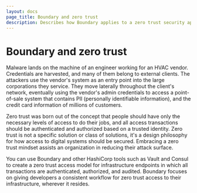 ```yaml
---
layout: docs
page_title: Boundary and zero trust
description: Describes how Boundary applies to a zero trust security approach
---
```


# Boundary and zero trust

Malware lands on the machine of an engineer working for an HVAC vendor.
Credentials are harvested, and many of them belong to external clients.
The attackers use the vendor's system as an entry point into the large corporations they service.
They move laterally throughout the client's network, eventually using the vendor's admin credentials to access a point-of-sale system that contains PII (personally identifiable information), and the credit card information of millions of customers.

Zero trust was born out of the concept that people should have only the necessary levels of access to do their jobs, and all access transactions should be authenticated and authorized based on a trusted identity.
Zero trust is not a specific solution or class of solutions, it's a design philosophy for how access to digital systems should be secured.
Embracing a zero trust mindset assists an organization in reducing their attack surface.

You can use Boundary and other HashiCorp tools such as Vault and Consul to create a zero trust access model for infrastructure endpoints in which all transactions are authenticated, authorized, and audited.
Boundary focuses on giving developers a consistent workflow for zero trust access to their infrastructure, wherever it resides.